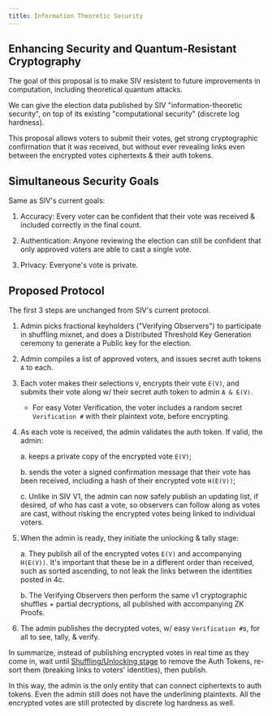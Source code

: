 ```yaml
---
title: Information Theoretic Security
---
```


## Enhancing Security and Quantum-Resistant Cryptography

The goal of this proposal is to make SIV resistent to future improvements in computation, including theoretical quantum attacks.

We can give the election data published by SIV "information-theoretic security", on top of its existing "computational security" (discrete log hardness).

This proposal allows voters to submit their votes, get strong cryptographic confirmation that it was received, but without ever revealing links even between the encrypted votes ciphertexts & their auth tokens.

## Simultaneous Security Goals

Same as SIV's current goals:

1.  Accuracy: Every voter can be confident that their vote was received & included correctly in the final count.

2.  Authentication: Anyone reviewing the election can still be confident that only approved voters are able to cast a single vote.

3.  Privacy: Everyone's vote is private.

## Proposed Protocol

The first 3 steps are unchanged from SIV's current protocol.

1.  Admin picks fractional keyholders ("Verifying Observers") to participate in shuffling mixnet, and does a Distributed Threshold Key Generation ceremony to generate a Public key for the election.

2.  Admin compiles a list of approved voters, and issues secret auth tokens `A` to each.

3.  Each voter makes their selections `V`, encrypts their vote `E(V)`, and submits their vote along w/ their secret auth token to admin `A & E(V)`.

    - For easy Voter Verification, the voter includes a random secret `Verification #` with their plaintext vote, before encrypting.

4.  As each vote is received, the admin validates the auth token. If valid, the admin:

    a. keeps a private copy of the encrypted vote `E(V)`;

    b. sends the voter a signed confirmation message that their vote has been received, including a hash of their encrypted vote `H(E(V))`;

    c. Unlike in SIV V1, the admin can now safely publish an updating list, if desired, of who has cast a vote, so observers can follow along as votes are cast, without risking the encrypted votes being linked to individual voters.

5.  When the admin is ready, they initiate the unlocking & tally stage:

    a. They publish all of the encrypted votes `E(V)` and accompanying `H(E(V))`. It's important that these be in a different order than received, such as sorted ascending, to not leak the links between the identities posted in 4c.

    b. The Verifying Observers then perform the same v1 cryptographic shuffles + partial decryptions, all published with accompanying ZK Proofs.

6.  The admin publishes the decrypted votes, w/ easy `Verification #`s, for all to see, tally, & verify.

In summarize, instead of publishing encrypted votes in real time as they come in, wait until [Shuffling/Unlocking stage](/technical-specifications#voting-period-ends) to remove the Auth Tokens, re-sort them (breaking links to voters' identities), then publish.

In this way, the admin is the only entity that can connect ciphertexts to auth tokens. Even the admin still does not have the underlining plaintexts. All the encrypted votes are still protected by discrete log hardness as well.
